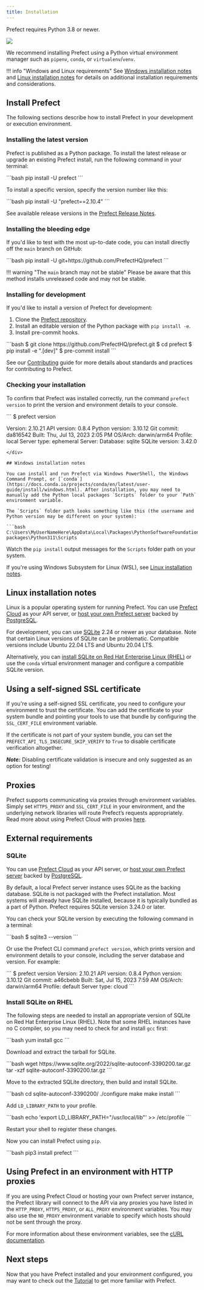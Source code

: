```yaml
---
title: Installation
---
```



Prefect requires Python 3.8 or newer.

<p align="left">
  <a href="https://pypi.python.org/pypi/prefect/" alt="Python Versions">
    <img src="https://img.shields.io/pypi/pyversions/prefect?color=0052FF&labelColor=090422" />
  </a>
</p>

We recommend installing Prefect using a Python virtual environment manager such as `pipenv`, `conda`, or `virtualenv`/`venv`.

!!! info "Windows and Linux requirements"
    See [Windows installation notes](#windows-installation-notes) and [Linux installation notes](#linux-installation-notes) for details on additional installation requirements and considerations.

## Install Prefect

The following sections describe how to install Prefect in your development or execution environment.

### Installing the latest version

Prefect is published as a Python package. To install the latest release or upgrade an existing Prefect install, run the following command in your terminal:

<div class="terminal">
```bash
pip install -U prefect
```
</div>

To install a specific version, specify the version number like this:

<div class="terminal">
```bash
pip install -U "prefect==2.10.4"
```
</div>

See available release versions in the [Prefect Release Notes](https://github.com/PrefectHQ/prefect/blob/main/RELEASE-NOTES.md).

### Installing the bleeding edge

If you'd like to test with the most up-to-date code, you can install directly off the `main` branch on GitHub:

<div class="terminal">
```bash
pip install -U git+https://github.com/PrefectHQ/prefect
```
</div>

!!! warning "The `main` branch may not be stable"
    Please be aware that this method installs unreleased code and may not be stable.

### Installing for development

If you'd like to install a version of Prefect for development:

1. Clone the [Prefect repository](https://github.com/PrefectHQ/prefect).
2. Install an editable version of the Python package with `pip install -e`.
3. Install pre-commit hooks.

<div class="terminal">
```bash
$ git clone https://github.com/PrefectHQ/prefect.git
$ cd prefect
$ pip install -e ".[dev]"
$ pre-commit install
```
</div>

See our [Contributing](/2.13.8/contributing/overview/) guide for more details about standards and practices for contributing to Prefect.

### Checking your installation

To confirm that Prefect was installed correctly, run the command `prefect version` to print the version and environment details to your console.

<div class="terminal">
```
$ prefect version

Version:             2.10.21
API version:         0.8.4
Python version:      3.10.12
Git commit:          da816542
Built:               Thu, Jul 13, 2023 2:05 PM
OS/Arch:             darwin/arm64
Profile:              local
Server type:         ephemeral
Server:
  Database:          sqlite
  SQLite version:    3.42.0
```
</div>

## Windows installation notes

You can install and run Prefect via Windows PowerShell, the Windows Command Prompt, or [`conda`](https://docs.conda.io/projects/conda/en/latest/user-guide/install/windows.html). After installation, you may need to manually add the Python local packages `Scripts` folder to your `Path` environment variable.

The `Scripts` folder path looks something like this (the username and Python version may be different on your system):

```bash
C:\Users\MyUserNameHere\AppData\Local\Packages\PythonSoftwareFoundation.Python.3.11_qbz5n2kfra8p0\LocalCache\local-packages\Python311\Scripts
```

Watch the `pip install` output messages for the `Scripts` folder path on your system.

If you're using Windows Subsystem for Linux (WSL), see [Linux installation notes](#linux-installation-notes).

## Linux installation notes

Linux is a popular operating system for running Prefect. You can use [Prefect Cloud](/2.13.8/ui/cloud/) as your API server, or [host your own Prefect server](/2.13.8/host/) backed by [PostgreSQL](/2.13.8/concepts/database/#configuring_a_postgresql_database). 

For development, you can use [SQLite](/2.13.8/concepts/database/#configuring_a_sqlite_database) 2.24 or newer as your database. Note that certain Linux versions of SQLite can be problematic. Compatible versions include Ubuntu 22.04 LTS and Ubuntu 20.04 LTS.

Alternatively, you can [install SQLite on Red Hat Enterprise Linux (RHEL)](#install-sqlite-on-rhel) or use the `conda` virtual environment manager and configure a compatible SQLite version. 

## Using a self-signed SSL certificate

If you're using a self-signed SSL certificate, you need to configure your
environment to trust the certificate. You can add the
certificate to your system bundle and pointing your tools to use that bundle by configuring the `SSL_CERT_FILE` environment variable.

If the certificate is not part of your system bundle, you can set the
`PREFECT_API_TLS_INSECURE_SKIP_VERIFY` to `True` to disable certificate verification altogether.

***Note:*** Disabling certificate validation is insecure and only suggested as an option for testing!


## Proxies

Prefect supports communicating via proxies through environment variables. Simply set `HTTPS_PROXY` and `SSL_CERT_FILE` in your environment, and the underlying network libraries will route Prefect’s requests appropriately. Read more about using Prefect Cloud with proxies [here](https://discourse.prefect.io/t/using-prefect-cloud-with-proxies/1696).

## External requirements

### SQLite

You can use [Prefect Cloud](/2.13.8/ui/cloud/) as your API server, or [host your own Prefect server](/2.13.8/host/) backed by [PostgreSQL](/2.13.8/concepts/database/#configuring_a_postgresql_database). 

By default, a local Prefect server instance uses SQLite as the backing database. SQLite is not packaged with the Prefect installation. Most systems will already have SQLite installed, because it is typically bundled as a part of Python. Prefect requires SQLite version 3.24.0 or later.

You can check your SQLite version by executing the following command in a terminal:

<div class="terminal">
```bash
$ sqlite3 --version
```
</div>

Or use the Prefect CLI command `prefect version`, which prints version and environment details to your console, including the server database and version. For example:

<div class="terminal">
```
$ prefect version
Version:             2.10.21
API version:         0.8.4
Python version:      3.10.12
Git commit:          a46cbebb
Built:               Sat, Jul 15, 2023 7:59 AM
OS/Arch:             darwin/arm64
Profile:              default
Server type:         cloud
```
</div>

### Install SQLite on RHEL

The following steps are needed to install an appropriate version of SQLite on Red Hat Enterprise Linux (RHEL). Note that some RHEL instances have no C compiler, so you may need to check for and install `gcc` first:

<div class="terminal">
```bash
yum install gcc
```
</div>

Download and extract the tarball for SQLite.

<div class="terminal">
```bash
wget https://www.sqlite.org/2022/sqlite-autoconf-3390200.tar.gz
tar -xzf sqlite-autoconf-3390200.tar.gz
```
</div>

Move to the extracted SQLite directory, then build and install SQLite.

<div class="terminal">
```bash
cd sqlite-autoconf-3390200/
./configure
make
make install
```
</div>

Add `LD_LIBRARY_PATH` to your profile.

<div class="terminal">
```bash
echo 'export LD_LIBRARY_PATH="/usr/local/lib"' >> /etc/profile
```
</div>

Restart your shell to register these changes.

Now you can install Prefect using `pip`.

<div class="terminal">
```bash
pip3 install prefect
```
</div>

## Using Prefect in an environment with HTTP proxies

If you are using Prefect Cloud or hosting your own Prefect server instance, the Prefect library
will connect to the API via any proxies you have listed in the `HTTP_PROXY`,
`HTTPS_PROXY`, or `ALL_PROXY` environment variables.  You may also use the `NO_PROXY`
environment variable to specify which hosts should not be sent through the proxy.

For more information about these environment variables, see the [cURL
documentation](https://everything.curl.dev/usingcurl/proxies/env).

## Next steps
Now that you have Prefect installed and your environment configured, you may want to check out the [Tutorial](/2.13.8/tutorial/) to get more familiar with Prefect.